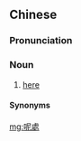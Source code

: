 {{also|呢处}}
==Chinese==
{{zh-forms|s=呢处}}

===Pronunciation===
{{zh-pron
|c=ni1 syu3,nei1 syu3
|cat=n
}}

===Noun===
{{zh-noun}}

# {{lb|zh|Cantonese|dated}} [[here]]

====Synonyms====
{{zh-dial|這裡}}

[[mg:呢處]]